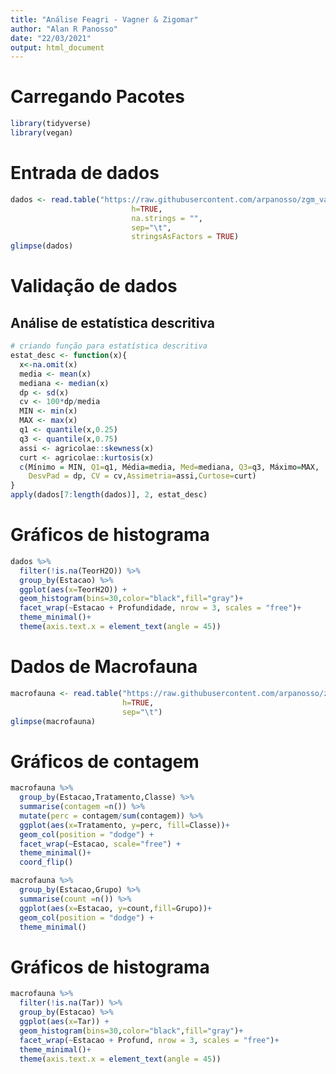 ```yaml
---
title: "Análise Feagri - Vagner & Zigomar"
author: "Alan R Panosso"
date: "22/03/2021"
output: html_document
---
```


# Carregando Pacotes

```r
library(tidyverse)
library(vegan)
```

# Entrada de dados
```r
dados <- read.table("https://raw.githubusercontent.com/arpanosso/zgm_vagnr_feagri/main/dados/Dados_gerais.txt",
                           h=TRUE,
                           na.strings = "",
                           sep="\t",
                           stringsAsFactors = TRUE)
glimpse(dados)
```

# Validação de dados  
## Análise de estatística descritiva  

```r
# criando função para estatística descritiva
estat_desc <- function(x){
  x<-na.omit(x)
  media <- mean(x)
  mediana <- median(x)
  dp <- sd(x)
  cv <- 100*dp/media
  MIN <- min(x)
  MAX <- max(x)
  q1 <- quantile(x,0.25)
  q3 <- quantile(x,0.75)
  assi <- agricolae::skewness(x)
  curt <- agricolae::kurtosis(x)
  c(Mínimo = MIN, Q1=q1, Média=media, Med=mediana, Q3=q3, Máximo=MAX,
    DesvPad = dp, CV = cv,Assimetria=assi,Curtose=curt)
}
apply(dados[7:length(dados)], 2, estat_desc)
```

# Gráficos de histograma

```r
dados %>% 
  filter(!is.na(TeorH2O)) %>% 
  group_by(Estacao) %>% 
  ggplot(aes(x=TeorH2O)) +
  geom_histogram(bins=30,color="black",fill="gray")+
  facet_wrap(~Estacao + Profundidade, nrow = 3, scales = "free")+
  theme_minimal()+
  theme(axis.text.x = element_text(angle = 45))
```


# Dados de Macrofauna

```r
macrofauna <- read.table("https://raw.githubusercontent.com/arpanosso/zgm_vagnr_feagri/main/dados/Macrofauna_edafica_dados_gerais_analises.txt", 
                         h=TRUE,
                         sep="\t")
glimpse(macrofauna)
```

# Gráficos de contagem
```r
macrofauna %>% 
  group_by(Estacao,Tratamento,Classe) %>% 
  summarise(contagem =n()) %>% 
  mutate(perc = contagem/sum(contagem)) %>% 
  ggplot(aes(x=Tratamento, y=perc, fill=Classe))+
  geom_col(position = "dodge") + 
  facet_wrap(~Estacao, scale="free") +
  theme_minimal()+
  coord_flip()
```

```r
macrofauna %>% 
  group_by(Estacao,Grupo) %>% 
  summarise(count =n()) %>% 
  ggplot(aes(x=Estacao, y=count,fill=Grupo))+
  geom_col(position = "dodge") + 
  theme_minimal()
```


# Gráficos de histograma

```r
macrofauna %>% 
  filter(!is.na(Tar)) %>% 
  group_by(Estacao) %>% 
  ggplot(aes(x=Tar)) +
  geom_histogram(bins=30,color="black",fill="gray")+
  facet_wrap(~Estacao + Profund, nrow = 3, scales = "free")+
  theme_minimal()+
  theme(axis.text.x = element_text(angle = 45))
```

